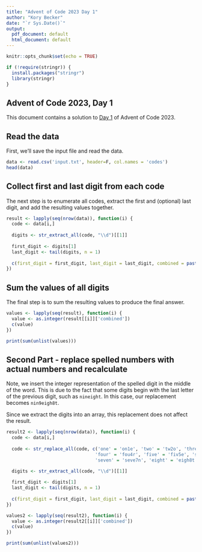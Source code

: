 ```yaml
---
title: "Advent of Code 2023 Day 1"
author: "Kory Becker"
date: "`r Sys.Date()`"
output:
  pdf_document: default
  html_document: default
---
```


```r
knitr::opts_chunk$set(echo = TRUE)

if (!require(stringr)) {
  install.packages("stringr")
  library(stringr)
}
```

## Advent of Code 2023, Day 1

This document contains a solution to [Day 1](https://adventofcode.com/2023/day/1) of Advent of Code 2023.

## Read the data

First, we'll save the input file and read the data.

```r
data <- read.csv('input.txt', header=F, col.names = 'codes')
head(data)
```

## Collect first and last digit from each code

The next step is to enumerate all codes, extract the first and (optional) last digit, and add the resulting values together.

```r
result <- lapply(seq(nrow(data)), function(i) {
  code <- data[i,]
  
  digits <- str_extract_all(code, "\\d")[[1]]
  
  first_digit <- digits[1]
  last_digit <- tail(digits, n = 1)
  
  c(first_digit = first_digit, last_digit = last_digit, combined = paste0(first_digit, last_digit))
})
```

## Sum the values of all digits

The final step is to sum the resulting values to produce the final answer.

```r
values <- lapply(seq(result), function(i) {
  value <- as.integer(result[[i]]['combined'])
  c(value)
})

print(sum(unlist(values)))
```
## Second Part - replace spelled numbers with actual numbers and recalculate

Note, we insert the integer representation of the spelled digit in the middle of the word. This is due to the fact that some digits begin with the last letter of the previous digit, such as `nineight`. In this case, our replacement becomes `nin9eigh8t`.

Since we extract the digits into an array, this replacement does not affect the result.

```r
result2 <- lapply(seq(nrow(data)), function(i) {
  code <- data[i,]
  
  code <- str_replace_all(code, c('one' = 'on1e', 'two' = 'tw2o', 'three' = 'thre3e', 
                                 'four' = 'fou4r', 'five' = 'fiv5e', 'six' = 'si6x', 
                                 'seven' = 'seve7n', 'eight' = 'eigh8t', 'nine' = 'nin9e'))

  digits <- str_extract_all(code, "\\d")[[1]]
  
  first_digit <- digits[1]
  last_digit <- tail(digits, n = 1)
  
  c(first_digit = first_digit, last_digit = last_digit, combined = paste0(first_digit, last_digit))
})
```

```r
values2 <- lapply(seq(result2), function(i) {
  value <- as.integer(result2[[i]]['combined'])
  c(value)
})

print(sum(unlist(values2)))
```
